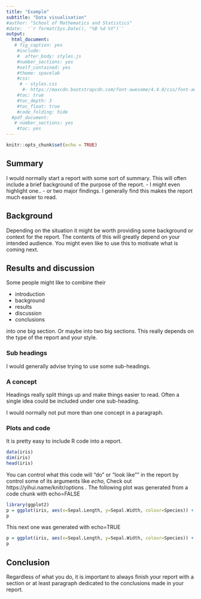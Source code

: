 ```yaml
---
title: "Example"
subtitle: "Data visualisation"
#author: "School of Mathematics and Statistics"
#date:  '`r format(Sys.Date(), "%B %d %Y")`'
output:
  html_document:
   # fig_caption: yes
    #include:
    #  after_body: styles.js
    #number_sections: yes
    #self_contained: yes
    #theme: spacelab
    #css:
     # - styles.css
      #- https://maxcdn.bootstrapcdn.com/font-awesome/4.4.0/css/font-awesome.min.css
    #toc: true
    #toc_depth: 3
    #toc_float: true
    #code_folding: hide
  #pdf_document:
   # number_sections: yes
    #toc: yes
---
```


```r
knitr::opts_chunk$set(echo = TRUE)
```

## Summary

I would normally start a report with some sort of summary. This will often include a brief background of the purpose of the report. 
- I might even highlight one..
- or two major findings.
I generally find this makes the report much easier to read.


## Background

Depending on the situation it might be worth providing some background or context for the report. The contents of this will greatly depend on your intended audience. You might even like to use this to motivate what is coming next.

## Results and discussion


Some people might like to combine their 

- introduction
- background
- results
- discussion
- conclusions

into one big section. Or maybe into two big sections. This really depends on the type of the report and your style.

### Sub headings

I would generally advise trying to use some sub-headings.

### A concept

Headings really split things up and make things easier to read. Often a single idea could be included under one sub-heading.  

I would normally not put more than one concept in a paragraph.

### Plots and code

It is pretty easy to include R code into a report.

```r
data(iris)
dim(iris)
head(iris)
```

You can control what this code will "do" or "look like"" in the report by control some of its arguments like _echo_, Check out https://yihui.name/knitr/options . The following plot was generated from a code chunk with echo=FALSE

```r
library(ggplot2)
p = ggplot(iris, aes(x=Sepal.Length, y=Sepal.Width, colour=Species)) + geom_point()
p

```

This next one was generated with echo=TRUE

```r
p = ggplot(iris, aes(x=Sepal.Length, y=Sepal.Width, colour=Species)) + geom_point() + theme_bw(16)
p
```





## Conclusion

Regardless of what you do, it is important to always finish your report with a section or at least paragraph dedicated to the conclusions made in your report. 
